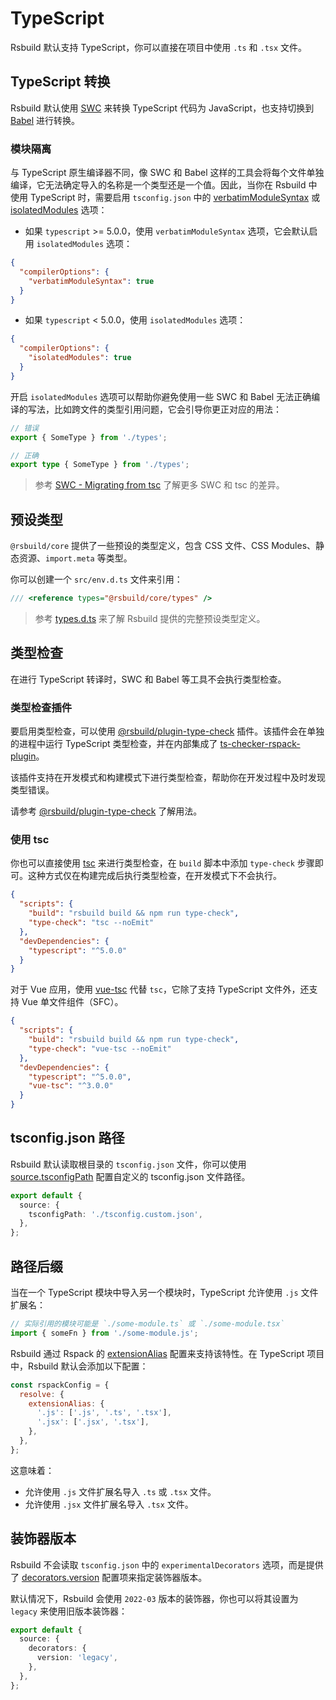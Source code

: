 # TypeScript

Rsbuild 默认支持 TypeScript，你可以直接在项目中使用 `.ts` 和 `.tsx` 文件。

## TypeScript 转换

Rsbuild 默认使用 [SWC](/guide/configuration/swc) 来转换 TypeScript 代码为 JavaScript，也支持切换到 [Babel](/plugins/list/plugin-babel) 进行转换。

### 模块隔离

与 TypeScript 原生编译器不同，像 SWC 和 Babel 这样的工具会将每个文件单独编译，它无法确定导入的名称是一个类型还是一个值。因此，当你在 Rsbuild 中使用 TypeScript 时，需要启用 `tsconfig.json` 中的 [verbatimModuleSyntax](https://www.typescriptlang.org/tsconfig/#verbatimModuleSyntax) 或 [isolatedModules](https://typescriptlang.org/tsconfig/#isolatedModules) 选项：

- 如果 `typescript` >= 5.0.0，使用 `verbatimModuleSyntax` 选项，它会默认启用 `isolatedModules` 选项：

```json title="tsconfig.json"
{
  "compilerOptions": {
    "verbatimModuleSyntax": true
  }
}
```

- 如果 `typescript` < 5.0.0，使用 `isolatedModules` 选项：

```json title="tsconfig.json"
{
  "compilerOptions": {
    "isolatedModules": true
  }
}
```

开启 `isolatedModules` 选项可以帮助你避免使用一些 SWC 和 Babel 无法正确编译的写法，比如跨文件的类型引用问题，它会引导你更正对应的用法：

```ts
// 错误
export { SomeType } from './types';

// 正确
export type { SomeType } from './types';
```

> 参考 [SWC - Migrating from tsc](https://swc.rs/docs/migrating-from-tsc) 了解更多 SWC 和 tsc 的差异。

## 预设类型

`@rsbuild/core` 提供了一些预设的类型定义，包含 CSS 文件、CSS Modules、静态资源、`import.meta` 等类型。

你可以创建一个 `src/env.d.ts` 文件来引用：

```ts title="src/env.d.ts"
/// <reference types="@rsbuild/core/types" />
```

> 参考 [types.d.ts](https://github.com/web-infra-dev/rsbuild/blob/main/packages/core/types.d.ts) 来了解 Rsbuild 提供的完整预设类型定义。

## 类型检查

在进行 TypeScript 转译时，SWC 和 Babel 等工具不会执行类型检查。

### 类型检查插件

要启用类型检查，可以使用 [@rsbuild/plugin-type-check](https://github.com/rspack-contrib/rsbuild-plugin-type-check) 插件。该插件会在单独的进程中运行 TypeScript 类型检查，并在内部集成了 [ts-checker-rspack-plugin](https://github.com/rspack-contrib/ts-checker-rspack-plugin)。

该插件支持在开发模式和构建模式下进行类型检查，帮助你在开发过程中及时发现类型错误。

请参考 [@rsbuild/plugin-type-check](https://github.com/rspack-contrib/rsbuild-plugin-type-check) 了解用法。

### 使用 tsc

你也可以直接使用 [tsc](https://www.typescriptlang.org/docs/handbook/compiler-options.html) 来进行类型检查，在 `build` 脚本中添加 `type-check` 步骤即可。这种方式仅在构建完成后执行类型检查，在开发模式下不会执行。

```json title="package.json"
{
  "scripts": {
    "build": "rsbuild build && npm run type-check",
    "type-check": "tsc --noEmit"
  },
  "devDependencies": {
    "typescript": "^5.0.0"
  }
}
```

对于 Vue 应用，使用 [vue-tsc](https://github.com/vuejs/language-tools/tree/master/packages/tsc) 代替 `tsc`，它除了支持 TypeScript 文件外，还支持 Vue 单文件组件（SFC）。

```json title="package.json"
{
  "scripts": {
    "build": "rsbuild build && npm run type-check",
    "type-check": "vue-tsc --noEmit"
  },
  "devDependencies": {
    "typescript": "^5.0.0",
    "vue-tsc": "^3.0.0"
  }
}
```

## tsconfig.json 路径

Rsbuild 默认读取根目录的 `tsconfig.json` 文件，你可以使用 [source.tsconfigPath](/config/source/tsconfig-path) 配置自定义的 tsconfig.json 文件路径。

```ts
export default {
  source: {
    tsconfigPath: './tsconfig.custom.json',
  },
};
```

## 路径后缀

当在一个 TypeScript 模块中导入另一个模块时，TypeScript 允许使用 `.js` 文件扩展名：

```ts title="src/index.ts"
// 实际引用的模块可能是 `./some-module.ts` 或 `./some-module.tsx`
import { someFn } from './some-module.js';
```

Rsbuild 通过 Rspack 的 [extensionAlias](https://rspack.rs/zh/config/resolve#resolveextensionalias) 配置来支持该特性。在 TypeScript 项目中，Rsbuild 默认会添加以下配置：

```js
const rspackConfig = {
  resolve: {
    extensionAlias: {
      '.js': ['.js', '.ts', '.tsx'],
      '.jsx': ['.jsx', '.tsx'],
    },
  },
};
```

这意味着：

- 允许使用 `.js` 文件扩展名导入 `.ts` 或 `.tsx` 文件。
- 允许使用 `.jsx` 文件扩展名导入 `.tsx` 文件。

## 装饰器版本

Rsbuild 不会读取 `tsconfig.json` 中的 `experimentalDecorators` 选项，而是提供了 [decorators.version](/config/source/decorators#decoratorsversion) 配置项来指定装饰器版本。

默认情况下，Rsbuild 会使用 `2022-03` 版本的装饰器，你也可以将其设置为 `legacy` 来使用旧版本装饰器：

```ts title="rsbuild.config.ts"
export default {
  source: {
    decorators: {
      version: 'legacy',
    },
  },
};
```
